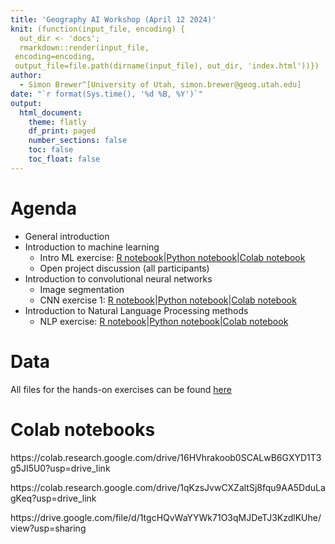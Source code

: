 ```yaml
---
title: 'Geography AI Workshop (April 12 2024)'
knit: (function(input_file, encoding) {
  out_dir <- 'docs';
  rmarkdown::render(input_file,
 encoding=encoding,
 output_file=file.path(dirname(input_file), out_dir, 'index.html'))})
author:
  - Simon Brewer^[University of Utah, simon.brewer@geog.utah.edu]
date: "`r format(Sys.time(), '%d %B, %Y')`"
output:
  html_document:
    theme: flatly
    df_print: paged
    number_sections: false
    toc: false
    toc_float: false
---
```


# Agenda

- General introduction
- Introduction to machine learning
    - Intro ML exercise: [R notebook][introML_R]|[Python notebook][introML_P]|[Colab notebook][introML_C]
    - Open project discussion (all participants)
- Introduction to convolutional neural networks 
  - Image segmentation
  - CNN exercise 1: [R notebook][CNN_R]|[Python notebook][CNN_P]|[Colab notebook][CNN_C]
- Introduction to Natural Language Processing methods
  - NLP exercise: [R notebook][NLP_R]|[Python notebook][NLP_P]|[Colab notebook][NLP_C]

# Data

All files for the hands-on exercises can be found [here][gdrive]

# Colab notebooks

https://colab.research.google.com/drive/16HVhrakoob0SCALwB6GXYD1T3g5JI5U0?usp=drive_link

https://colab.research.google.com/drive/1qKzsJvwCXZaltSj8fqu9AA5DduLagKeq?usp=drive_link

https://drive.google.com/file/d/1tgcHQvWaYYWk71O3qMJDeTJ3KzdlKUhe/view?usp=sharing


[introML_R]: https://simonbrewer.github.io/ESS_AI_Workshop/ESS_01_IntroML.html
[introML_P]: https://github.com/simonbrewer/ESS_AI_Workshop/blob/main/ESS_AI_01_IntroML.ipynb
[introML_C]: https://drive.google.com/file/d/1l7t6iAIHggNFSJ-zoxJZYMYSGDzUBWPT/view?usp=sharing
[CNN_R]: https://simonbrewer.github.io/ESS_AI_Workshop/ESS_02_CNNS.html
[CNN_P]: https://github.com/simonbrewer/ESS_AI_Workshop/blob/main/ESS_AI_02_CNNs.ipynb
[CNN_C]: https://drive.google.com/file/d/1c7Ui7mzJWmAf2KoSaE1wJm6qlgaEgkDh/view?usp=sharing
[NLP_R]: https://simonbrewer.github.io/ESS_AI_Workshop/ESS_03_NLP.html
[NLP_P]: https://github.com/simonbrewer/ESS_AI_Workshop/blob/main/ESS_AI_03_NLP.ipynb
[NLP_C]: https://drive.google.com/file/d/1tgcHQvWaYYWk71O3qMJDeTJ3KzdlKUhe/view?usp=sharing
[gdrive]: https://drive.google.com/drive/folders/1CR1uCy_INSXoE321obXDCmotbduDdfN3?usp=sharing
